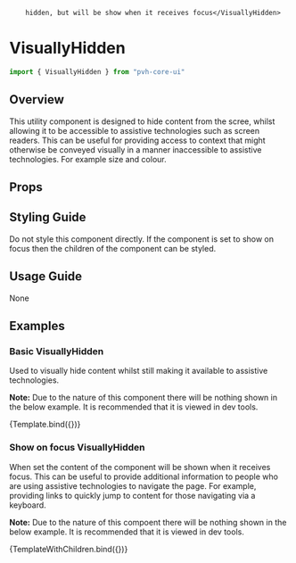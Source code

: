 
		hidden, but will be show when it receives focus</VisuallyHidden>

<Meta title="Components/Atoms/Utilities/VisuallyHidden" component={VisuallyHidden} />

# VisuallyHidden

```javascript
import { VisuallyHidden } from "pvh-core-ui"
```

## Overview

This utility component is designed to hide content from the
scree, whilst allowing it to be accessible to assistive
technologies such as screen readers. This can be useful for
providing access to context that might otherwise be
conveyed visually in a manner inaccessible to assistive
technologies. For example size and colour.

## Props

<Props of={VisuallyHidden} />

## Styling Guide

Do not style this component directly. If the component is
set to show on focus then the children of the component can be
styled.

## Usage Guide

None

## Examples

### Basic VisuallyHidden

Used to visually hide content whilst still making it
available to assistive technologies.

**Note:** Due to the nature of this component there will be
nothing shown in the below example. It is recommended that
it is viewed in dev tools.

<Canvas>
	<Story name="Basic" args={{
		showOnFocus: false
	}}>
		{Template.bind({})}
	</Story>
</Canvas>

### Show on focus VisuallyHidden

When set the content of the component will be shown when it
receives focus. This can be useful to provide additional
information to people who are using assistive technologies
to navigate the page. For example, providing links to
quickly jump to content for those navigating via a keyboard.

**Note:** Due to the nature of this compoent there will be
nothing shown in the below example. It is recommended that
it is viewed in dev tools.

<Canvas>
	<Story name="Show on focus" args={{
		showOnFocus: true
	}}>
		{TemplateWithChildren.bind({})}
	</Story>
</Canvas>

